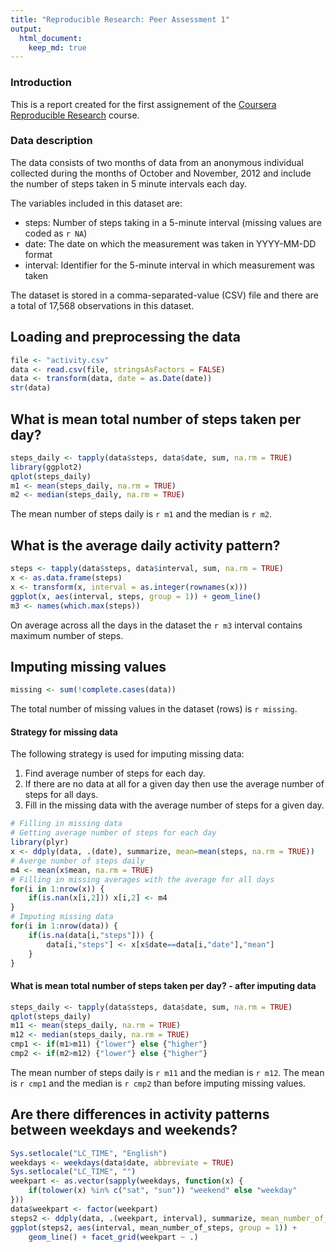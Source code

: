 ```yaml
---
title: "Reproducible Research: Peer Assessment 1"
output: 
  html_document:
    keep_md: true
---
```


### Introduction

This is a report created for the first assignement of the [Coursera Reproducible Research](https://class.coursera.org/repdata-015/) course.

### Data description

The data consists of two months of data from an anonymous individual collected during the months of October and November, 2012 and include the number of steps taken in 5 minute intervals each day.

The variables included in this dataset are:

* steps: Number of steps taking in a 5-minute interval (missing values are coded as `r NA`)
* date: The date on which the measurement was taken in YYYY-MM-DD format
* interval: Identifier for the 5-minute interval in which measurement was taken

The dataset is stored in a comma-separated-value (CSV) file and there are a total of 17,568 observations in this dataset.

## Loading and preprocessing the data

```r
file <- "activity.csv"
data <- read.csv(file, stringsAsFactors = FALSE)
data <- transform(data, date = as.Date(date))
str(data)
```


## What is mean total number of steps taken per day?

```r
steps_daily <- tapply(data$steps, data$date, sum, na.rm = TRUE)
library(ggplot2)
qplot(steps_daily)
m1 <- mean(steps_daily, na.rm = TRUE)
m2 <- median(steps_daily, na.rm = TRUE)
```

The mean number of steps daily is `r m1` and the median is `r m2`.

## What is the average daily activity pattern?

```r
steps <- tapply(data$steps, data$interval, sum, na.rm = TRUE)
x <- as.data.frame(steps)
x <- transform(x, interval = as.integer(rownames(x)))
ggplot(x, aes(interval, steps, group = 1)) + geom_line()
m3 <- names(which.max(steps))
```

On average across all the days in the dataset the `r m3` interval contains maximum number of steps.

## Imputing missing values

```r
missing <- sum(!complete.cases(data))
```

The total number of missing values in the dataset (rows) is `r missing`.

#### Strategy for missing data

The following strategy is used for imputing missing data:

1. Find average number of steps for each day.
2. If there are no data at all for a given day then use the average number of steps for all days.
3. Fill in the missing data with the average number of steps for a given day.

```r
# Filling in missing data
# Getting average number of steps for each day
library(plyr)
x <- ddply(data, .(date), summarize, mean=mean(steps, na.rm = TRUE))
# Averge number of steps daily
m4 <- mean(x$mean, na.rm = TRUE)
# Filling in missing averages with the average for all days
for(i in 1:nrow(x)) {
    if(is.nan(x[i,2])) x[i,2] <- m4
}
# Imputing missing data
for(i in 1:nrow(data)) {
    if(is.na(data[i,"steps"])) {
        data[i,"steps"] <- x[x$date==data[i,"date"],"mean"]
    }
}
```

#### What is mean total number of steps taken per day? - after imputing data
```r
steps_daily <- tapply(data$steps, data$date, sum, na.rm = TRUE)
qplot(steps_daily)
m11 <- mean(steps_daily, na.rm = TRUE)
m12 <- median(steps_daily, na.rm = TRUE)
cmp1 <- if(m1>m11) {"lower"} else {"higher"}
cmp2 <- if(m2>m12) {"lower"} else {"higher"}
```

The mean number of steps daily is `r m11` and the median is `r m12`.
The mean is `r cmp1` and the median is `r cmp2` than before imputing missing values.

## Are there differences in activity patterns between weekdays and weekends?

```r
Sys.setlocale("LC_TIME", "English")
weekdays <- weekdays(data$date, abbreviate = TRUE)
Sys.setlocale("LC_TIME", "")
weekpart <- as.vector(sapply(weekdays, function(x) {
    if(tolower(x) %in% c("sat", "sun")) "weekend" else "weekday"
}))
data$weekpart <- factor(weekpart)
steps2 <- ddply(data, .(weekpart, interval), summarize, mean_number_of_steps=mean(steps, na.rm = TRUE))
ggplot(steps2, aes(interval, mean_number_of_steps, group = 1)) +
    geom_line() + facet_grid(weekpart ~ .)
```

